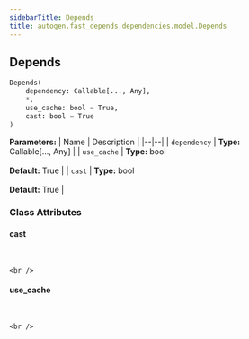 ```yaml
---
sidebarTitle: Depends
title: autogen.fast_depends.dependencies.model.Depends
---
```

<h2 id="autogen.fast_depends.dependencies.model.Depends" class="doc doc-heading">
    <code class="doc-symbol doc-symbol-heading doc-symbol-class"></code>
    <span class="doc doc-object-name doc-class-name">Depends</span>
</h2>

```python
Depends(
    dependency: Callable[..., Any],
    *,
    use_cache: bool = True,
    cast: bool = True
)
```

    

<b>Parameters:</b>
| Name | Description |
|--|--|
| `dependency` | **Type:** Callable[..., Any] |
| `use_cache` | **Type:** bool<br/><br/>**Default:** True |
| `cast` | **Type:** bool<br/><br/>**Default:** True |

### Class Attributes

<code class="doc-symbol doc-symbol-heading doc-symbol-attribute"></code>
#### cast
<br />

    <br />

<code class="doc-symbol doc-symbol-heading doc-symbol-attribute"></code>
#### use_cache
<br />

    <br />